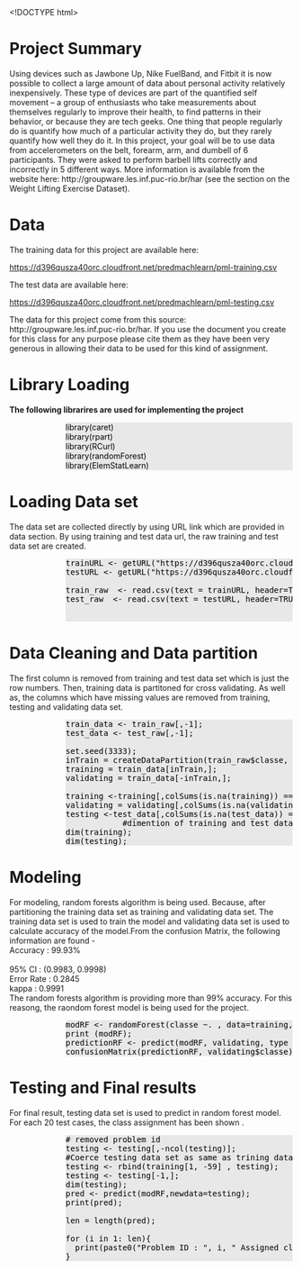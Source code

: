 <!DOCTYPE html>
<html>
<body>


<h1>Project Summary</h1>
<p>

Using devices such as Jawbone Up, Nike FuelBand, and Fitbit it is now possible to collect a large amount of data about personal activity relatively inexpensively. These type of devices are part of the quantified self movement – a group of enthusiasts who take measurements about themselves regularly to improve their health, to find patterns in their behavior, or because they are tech geeks. One thing that people regularly do is quantify how much of a particular activity they do, but they rarely quantify how well they do it. In this project, your goal will be to use data from accelerometers on the belt, forearm, arm, and dumbell of 6 participants. They were asked to perform barbell lifts correctly and incorrectly in 5 different ways. More information is available from the website here: http://groupware.les.inf.puc-rio.br/har (see the section on the Weight Lifting Exercise Dataset).

<p>

<h1> Data </h1>
<p>
The training data for this project are available here:<br>
</p>
<a href="https://d396qusza40orc.cloudfront.net/predmachlearn/pml-training.csv">
https://d396qusza40orc.cloudfront.net/predmachlearn/pml-training.csv</a>
<p>
The test data are available here:
</p>
<a href="https://d396qusza40orc.cloudfront.net/predmachlearn/pml-testing.csv">
https://d396qusza40orc.cloudfront.net/predmachlearn/pml-testing.csv
</a>
<p>
The data for this project come from this source: http://groupware.les.inf.puc-rio.br/har. If you use the document you create for this class for any purpose please cite them as they have been very generous in allowing their data to be used for this kind of assignment.
</p>
<h1>Library Loading</h1>

<p> <b>The following librarires are used for implementing the project</b><br></p>
<div style="background-color:#E8E8E8;color:black;margin-left:100px;">
library(caret)<br>
library(rpart)<br>
library(RCurl)<br>
library(randomForest)<br>
library(ElemStatLearn)<br>
</div>


<h1> Loading Data set</h1>
<p>
The data set are collected directly by using URL link which are provided in data section. By using training and test data url, the raw training and test data set are created. 
</p>
<div style="background-color:#E8E8E8;color:black;margin-left:100px;">
<pre>
trainURL <- getURL("https://d396qusza40orc.cloudfront.net/predmachlearn/pml-training.csv");
testURL <- getURL("https://d396qusza40orc.cloudfront.net/predmachlearn/pml-testing.csv");

train_raw  <- read.csv(text = trainURL, header=TRUE, sep=",", na.strings=c("NA",""));
test_raw  <- read.csv(text = testURL, header=TRUE, sep=",", na.strings=c("NA",""));


</pre>
</div>
<h1> Data Cleaning and Data partition</h1>
<P> The first column is removed from training and test data set which is just the row numbers. Then, training data is partitoned for cross validating. As well as, the columns which have missing values are removed from training, testing and validating data set. <p>

<div style="background-color:#E8E8E8;color:black;margin-left:100px;">
<pre>
train_data <- train_raw[,-1];
test_data <- test_raw[,-1];

set.seed(3333);
inTrain = createDataPartition(train_raw$classe, p=0.70, list=FALSE);
training = train_data[inTrain,];
validating = train_data[-inTrain,];

training <-training[,colSums(is.na(training)) == 0]
validating = validating[,colSums(is.na(validating)) == 0]
testing <-test_data[,colSums(is.na(test_data)) == 0]
            #dimention of training and test data
dim(training);
dim(testing);
</pre>
</div>


<h1> Modeling</h1>
<p> For modeling, random forests algorithm is being used. Because, after partitioning the training data set as training and validating data set. The training data set is used to train the model and validating data set is used to calculate accuracy of the model.From the confusion Matrix, the following information are found - <br>
    Accuracy : 99.93% <br>         
    95% CI : (0.9983, 0.9998)<br>
    Error Rate : 0.2845  <br>
	kappa : 0.9991  <br> 
The random forests algorithm is providing more than 99% accuracy. For this reasong, the raondom forest model is being used for the project. 
</p>

<div style="background-color:#E8E8E8;color:black;margin-left:100px;">
<pre>
modRF <- randomForest(classe ~. , data=training, method="class");
print (modRF);
predictionRF <- predict(modRF, validating, type = "class");
confusionMatrix(predictionRF, validating$classe);
</pre>
</div>

<h1> Testing and Final results</h1>

<p>
For final result, testing data set is used to predict in random forest model. For each 20 test cases, the class assignment has been shown .
</p>


<div style="background-color:#E8E8E8;color:black;margin-left:100px;">
<pre>
# removed problem id
testing <- testing[,-ncol(testing)];
#Coerce testing data set as same as trining data set
testing <- rbind(training[1, -59] , testing);
testing <- testing[-1,];
dim(testing);
pred <- predict(modRF,newdata=testing);
print(pred);

len = length(pred);

for (i in 1: len){
  print(paste0("Problem ID : ", i, " Assigned class :  ", predictions[i]));
}
</pre>
</div>

</body>
</html>
